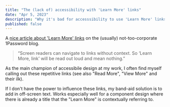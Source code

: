 ```yaml
---
title: "The (lack of) accessibility with 'Learn More' links"
date: "Apr 5, 2023"
description: "Why it's bad for accesssibility to use 'Learn More' links"
published: false
---
```


A [nice article about 'Learn More' links](https://blog.1password.com/learn-more-content-design/) on the (usually) not-too-corporate 1Password blog.

> “Screen readers can navigate to links without context. So ‘Learn More, link’ will be read out loud and mean nothing.”

As the main champion of accessibile design at my work, I often find myself calling out these repetitive links (see also "Read More", "View More" and their ilk).

If I don't have the power to influence these links, my band-aid solution is to add in off-screen text. Works especially well for a component design where there is already a title that the "Learn More" is contextually referring to.
